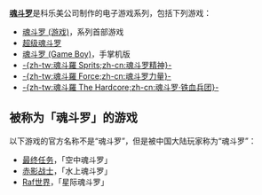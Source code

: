'''[[魂斗罗系列|魂斗罗]]'''是科乐美公司制作的电子游戏系列，包括下列游戏：
* [[魂斗罗_(游戏)|魂斗罗 (游戏)]]，系列首部游戏
* [[超级魂斗罗|超级魂斗罗]]
* [[魂斗罗_(Game_Boy)|魂斗罗 (Game Boy)]]，手掌机版
* [[魂斗罗精神|-{zh-tw:魂斗羅 Sprits;zh-cn:魂斗罗精神}-]]
* [[魂斗罗_Force|-{zh-tw:魂斗羅 Force;zh-cn:魂斗罗力量}-]]
* [[魂斗罗·铁血兵团|-{zh-tw:魂斗羅 The Hardcore;zh-cn:魂斗罗·铁血兵团}-]]

== 被称为「魂斗罗」的游戏 ==
以下游戏的官方名称不是“魂斗罗”，但是被中国大陆玩家称为“魂斗罗”：
* [[最终任务|最终任务]]，「空中魂斗罗」
* [[赤影战士|赤影战士]]，「水上魂斗罗」
* [[星际魂斗罗|Raf世界]]，「星际魂斗罗」

{{disambig|Cat=三字作品消歧义}}